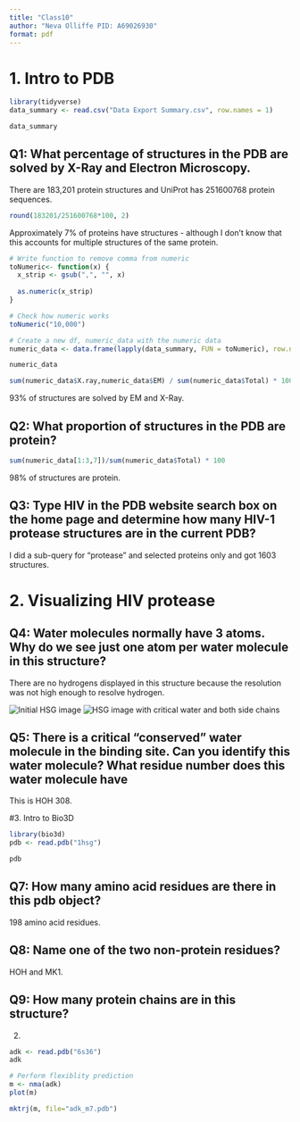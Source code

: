 ```yaml
---
title: "Class10"
author: "Neva Olliffe PID: A69026930"
format: pdf
---
```


# 1. Intro to PDB
```r
library(tidyverse)
data_summary <- read.csv("Data Export Summary.csv", row.names = 1)

data_summary
```


## Q1: What percentage of structures in the PDB are solved by X-Ray and Electron Microscopy.
There are 183,201 protein structures and UniProt has 251600768 protein sequences.

```r
round(183201/251600768*100, 2)
```
Approximately 7% of proteins have structures - although I don't know that this accounts for multiple structures of the same protein. 

```r
# Write function to remove comma from numeric 
toNumeric<- function(x) {
  x_strip <- gsub(",", "", x)
  
  as.numeric(x_strip)
}

# Check how numeric works
toNumeric("10,000")
```

```r

# Create a new df, numeric_data with the numeric data
numeric_data <- data.frame(lapply(data_summary, FUN = toNumeric), row.names = rownames(data_summary))

numeric_data

```

```r

sum(numeric_data$X.ray,numeric_data$EM) / sum(numeric_data$Total) * 100

```
93% of structures are solved by EM and X-Ray. 

## Q2: What proportion of structures in the PDB are protein?
```r
sum(numeric_data[1:3,7])/sum(numeric_data$Total) * 100
```
98% of structures are protein. 

## Q3: Type HIV in the PDB website search box on the home page and determine how many HIV-1 protease structures are in the current PDB?
I did a sub-query for "protease" and selected proteins only and got 1603 structures. 


# 2. Visualizing HIV protease

## Q4: Water molecules normally have 3 atoms. Why do we see just one atom per water molecule in this structure?
There are no hydrogens displayed in this structure because the resolution was not high enough to resolve hydrogen.

![Initial HSG image](1HSG.png)
![HSG image with critical water and both side chains](1HSG_prettier.png)

## Q5: There is a critical “conserved” water molecule in the binding site. Can you identify this water molecule? What residue number does this water molecule have
This is HOH 308.

#3. Intro to Bio3D
```r
library(bio3d)
pdb <- read.pdb("1hsg")
```


```r
pdb
```
## Q7: How many amino acid residues are there in this pdb object? 
198 amino acid residues. 

## Q8: Name one of the two non-protein residues? 
HOH and MK1.

## Q9: How many protein chains are in this structure? 
2.

```r
adk <- read.pdb("6s36")
adk

```
```r
# Perform flexiblity prediction
m <- nma(adk)
plot(m)
```

```r
mktrj(m, file="adk_m7.pdb")
```





